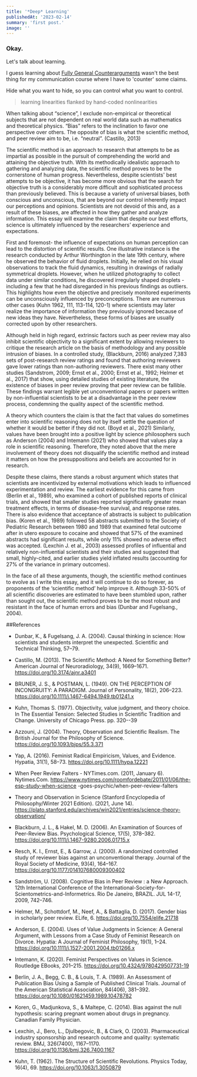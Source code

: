 ```yaml
---
title: '*Deep* Learning'
publishedAt: '2023-02-14'
summary: 'first post.'
image: ''
---
```


### Okay.

Let's talk about learning. 

I guess learning about [Fully General Counterarguments](https://www.lesswrong.com/posts/AdYdLP2sRqPMoe8fb/knowing-about-biases-can-hurt-people) wasn't the best thing for my 
communication course where I have to 'counter' some claims. 

Hide what you want to hide, so you can control what you want to control.


> learning linearities flanked by hand-coded nonlinearities


When talking about “science”, I exclude non-empirical or theoretical subjects that are
not dependent on real world data such as mathematics and theoretical physics. “Bias”
refers to the inclination to favor one perspective over others. The opposite of bias is
what the scientific method, and peer review aim to be, i.e. “neutral”. (Castillo, 2013)

The scientific method is an approach to research that attempts to be as impartial as
possible in the pursuit of comprehending the world and attaining the objective truth.
With its methodically idealistic approach to gathering and analyzing data, the scientific
method proves to be the cornerstone of human progress. Nevertheless, despite
scientists' best attempts to be objective, it has become more obvious that the search for
objective truth is a considerably more difficult and sophisticated process than previously
believed. This is because a variety of universal biases, both conscious and
unconscious, that are beyond our control inherently impact our perceptions and
opinions. Scientists are not devoid of this and, as a result of these biases, are affected
in how they gather and analyze information. This essay will examine the claim that
despite our best efforts, science is ultimately influenced by the researchers’ experience
and expectations.

First and foremost- the influence of expectations on human perception can lead to the
distortion of scientific results. One illustrative instance is the research conducted by
Arthur Worthington in the late 19th century, where he observed the behavior of fluid
droplets. Initially, he relied on his visual observations to track the fluid dynamics,
resulting in drawings of radially symmetrical droplets. However, when he utilized
photography to collect data under similar conditions, he discovered irregularly shaped
droplets - including a few that he had disregarded in his previous findings as outliers.
This highlights how even the objective and precisely monitored experiments can be
unconsciously influenced by preconceptions.
There are numerous other cases (Kuhn 1962, 111, 113-114, 120-1) where scientists
may later realize the importance of information they previously ignored because of new
ideas they have. Nevertheless, these forms of biases are usually corrected upon by
other researchers.

Although held in high regard, extrinsic factors such as peer review may also inhibit
scientific objectivity to a significant extent by allowing reviewers to critique the research
article on the basis of methodology and any possible intrusion of biases. In a controlled
study, (Blackburn, 2016) analyzed 7,383 sets of post-research review ratings and found
that authoring reviewers gave lower ratings than non-authoring reviewers. There exist
many other studies (Sandstrom, 2009; Ernst et al., 2000; Ernst et al., 1992; Helmer et
al., 2017) that show, using detailed studies of existing literature, the existence of biases
in peer review proving that peer review can be fallible. These findings warrant legible
yet unconventional papers or papers written by non-influential scientists to be at a
disadvantage in the peer review process, condemning the quality aspect of the scientific
method.

A theory which counters the claim is that the fact that values do sometimes enter into
scientific reasoning does not by itself settle the question of whether it would be better if
they did not. (Boyd et al., 2021) Similarly, values have been brought into a positive light
by science philosophers such as Anderson (2004) and Intemann (2021) who showed
that values play a role in scientific reasoning. Therefore, they noted above that the mere
involvement of theory does not disqualify the scientific method and instead it matters on
how the presuppositions and beliefs are accounted for in research.

Despite these claims, there stands a robust argument which states that scientists are
incentivized by external motivations which leads to influenced experimentation and
review. The earliest evidence for this came from (Berlin et al., 1989), who examined a
cohort of published reports of clinical trials, and showed that smaller studies reported
significantly greater mean treatment effects, in terms of disease-free survival, and
response rates. There is also evidence that acceptance of abstracts is subject to
publication bias. (Koren et al., 1989) followed 58 abstracts submitted to the Society of
Pediatric Research between 1980 and 1989 that examined fetal outcome after in utero
exposure to cocaine and showed that 57% of the examined abstracts had significant
results, while only 11% showed no adverse effect was accepted. (Lexchin J. et al.,
2003) assessed profiles of influential and relatively non-influential scientists and their
studies and suggested that small, highly-cited, and earlier studies yield inflated results
(accounting for 27% of the variance in primary outcomes).

In the face of all these arguments, though, the scientific method continues to evolve as I
write this essay, and it will continue to do so forever, as proponents of the ‘scientific
method’ help improve it. Although 33-50% of all scientific discoveries are estimated to
have been stumbled upon, rather than sought out, the scientific method proves to be the
most robust and resistant in the face of human errors and bias (Dunbar and Fugelsang.,
2004).

##References

- Dunbar, K., & Fugelsang, J. A. (2004). Causal thinking in science: How scientists and
students interpret the unexpected. Scientific and Technical Thinking, 57–79.

- Castillo, M. (2013). The Scientific Method: A Need for Something Better? American
Journal of Neuroradiology, 34(9), 1669–1671. https://doi.org/10.3174/ajnr.a3401

- BRUNER, J. S., & POSTMAN, L. (1949). ON THE PERCEPTION OF INCONGRUITY:
A PARADIGM. Journal of Personality, 18(2), 206–223.
https://doi.org/10.1111/j.1467-6494.1949.tb01241.x

- Kuhn, Thomas S. (1977). Objectivity, value judgment, and theory choice. In The
Essential Tension: Selected Studies in Scientific Tradition and Change. University of
Chicago Press. pp. 320--39

- Azzouni, J. (2004). Theory, Observation and Scientific Realism. The British Journal for
the Philosophy of Science. https://doi.org/10.1093/bjps/55.3.371

- Yap, A. (2016). Feminist Radical Empiricism, Values, and Evidence. Hypatia, 31(1),
58–73. https://doi.org/10.1111/hypa.12221

- When Peer Review Falters - NYTimes.com. (2011, January 6). Nytimes.Com.
https://www.nytimes.com/roomfordebate/2011/01/06/the-esp-study-when-science
-goes-psychic/when-peer-review-falters

- Theory and Observation in Science (Stanford Encyclopedia of Philosophy/Winter 2021
Edition). (2021, June 14).
https://plato.stanford.edu/archives/win2021/entries/science-theory-observation/

- Blackburn, J. L., & Hakel, M. D. (2006). An Examination of Sources of Peer-Review
Bias. Psychological Science, 17(5), 378–382.
https://doi.org/10.1111/j.1467-9280.2006.01715.x

- Resch, K. I., Ernst, E., & Garrow, J. (2000). A randomized controlled study of reviewer
bias against an unconventional therapy. Journal of the Royal Society of Medicine,
93(4), 164–167. https://doi.org/10.1177/014107680009300402

- Sandström, U. (2008). Cognitive Bias in Peer Review : a New Approach. 12th
International Conference of the
International-Society-for-Scientometrics-and-Informetrics. Rio De Janeiro,
BRAZIL. JUL 14-17, 2009, 742–746.

- Helmer, M., Schottdorf, M., Neef, A., & Battaglia, D. (2017). Gender bias in scholarly
peer review. ELife, 6. https://doi.org/10.7554/elife.21718

- Anderson, E. (2004). Uses of Value Judgments in Science: A General Argument, with
Lessons from a Case Study of Feminist Research on Divorce. Hypatia: A Journal
of Feminist Philosophy, 19(1), 1–24.
https://doi.org/10.1111/j.1527-2001.2004.tb01266.x

- Intemann, K. (2020). Feminist Perspectives on Values in Science. Routledge EBooks,
201–215. https://doi.org/10.4324/9780429507731-19

- Berlin, J. A., Begg, C. B., & Louis, T. A. (1989). An Assessment of Publication Bias
Using a Sample of Published Clinical Trials. Journal of the American Statistical
Association, 84(406), 381–392.
https://doi.org/10.1080/01621459.1989.10478782

- Koren, G., Madjunkova, S., & Maltepe, C. (2014). Bias against the null hypothesis:
scaring pregnant women about drugs in pregnancy. Canadian Family Physician.

- Lexchin, J., Bero, L., Djulbegovic, B., & Clark, O. (2003). Pharmaceutical industry
sponsorship and research outcome and quality: systematic review. BMJ,
326(7400), 1167–1170. https://doi.org/10.1136/bmj.326.7400.1167

- Kuhn, T. (1962). The Structure of Scientific Revolutions. Physics Today, 16(4), 69.
https://doi.org/10.1063/1.3050879